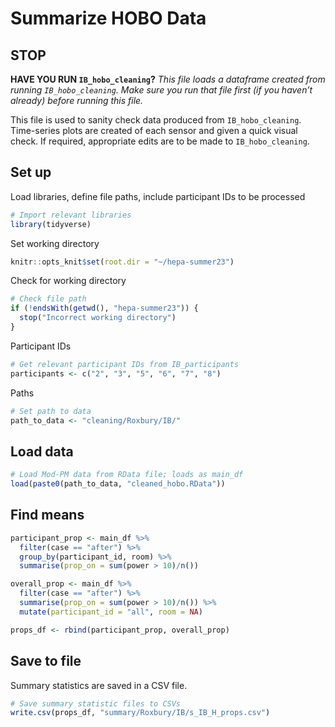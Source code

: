 # Summarize HOBO Data

## STOP

**HAVE YOU RUN `IB_hobo_cleaning`?**
*This file loads a dataframe created from running `IB_hobo_cleaning`. Make sure you run that file first (if you haven't already) before running this file.*

This file is used to sanity check data produced from `IB_hobo_cleaning`. Time-series plots are created of each sensor and given a quick visual check. If required, appropriate edits are to be made to `IB_hobo_cleaning`.

## Set up
Load libraries, define file paths, include participant IDs to be processed
```r
# Import relevant libraries
library(tidyverse)
```
Set working directory
```r
knitr::opts_knit$set(root.dir = "~/hepa-summer23")
```

Check for working directory
```r
# Check file path
if (!endsWith(getwd(), "hepa-summer23")) {
  stop("Incorrect working directory")
}
```
Participant IDs
```r
# Get relevant participant IDs from IB_participants
participants <- c("2", "3", "5", "6", "7", "8")
```

Paths
```r
# Set path to data
path_to_data <- "cleaning/Roxbury/IB/"
```


## Load data
```r
# Load Mod-PM data from RData file; loads as main_df
load(paste0(path_to_data, "cleaned_hobo.RData"))
```

## Find means
```r
participant_prop <- main_df %>%
  filter(case == "after") %>%
  group_by(participant_id, room) %>%
  summarise(prop_on = sum(power > 10)/n())

overall_prop <- main_df %>%
  filter(case == "after") %>%
  summarise(prop_on = sum(power > 10)/n()) %>%
  mutate(participant_id = "all", room = NA)

props_df <- rbind(participant_prop, overall_prop)
```
## Save to file
Summary statistics are saved in a CSV file.
```r
# Save summary statistic files to CSVs
write.csv(props_df, "summary/Roxbury/IB/s_IB_H_props.csv")
```